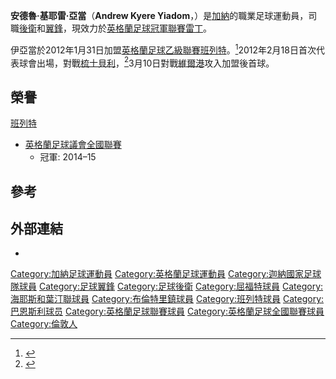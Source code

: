 {{noteTA
|G1=Football
|G2=FAcup
|1=zh-hans:亚当;zh-hk:耶亞林;zh-tw:亞當;
}}

{{Infobox football biography
| name = 安迪·亞當<br>Andy Yiadom
| image =  Andy yiadom-1526558576.jpg
| caption =  
| fullname = Andrew Kyere Yiadom<ref name="List of Players under Written Contract Registered Between 01/01/2012 and 31/01/2012">{{cite web | title = List of Players under Written Contract Registered Between 01/01/2012 and 31/01/2012 | url = http://www.thefa.com/TheFA/RulesandRegulations/~/media/Files/PDF/TheFA/PlayerRegistrations/2012/January%202012.ashx | publisher = The Football Association | format = PDF | accessdate = 2012-03-05 | archive-date = 2012-02-04 | archive-url = https://web.archive.org/web/20120204022833/http://www.readingfc.co.uk/page/NewsDetail/0,,10306~2595925,00.html | dead-url = no }}</ref>
| birth_date = {{birth date and age|1991|12|9|df=y}}
| birth_place = [[英格蘭|英格蘭]][[霍洛威_(倫敦)|霍洛威]]<ref>{{cite book|editor1-first=Glenda|editor1-last=Rollin|editor2-first=Jack|editor2-last=Rollin|title=Sky Sports Football Yearbook 2012–2013|year=2012|publisher=[[Headline_Publishing_Group|Headline]]|location=London|isbn=978-0-7553-6356-8|page=418|edition=43rd}}</ref>
| height = {{height|ft=5|in=11}}
| currentclub = [[雷丁足球俱乐部|雷丁]]
| clubnumber = 17
| position = [[後衛|後衛]]、[[翼鋒|翼鋒]]
| youthyears1 = 2008–2010
| youthclubs1 = [[屈福特足球會|屈福特]]
| years1 = 2010–2011 | clubs1 = [[海耶斯和葉汀聯足球會|海耶斯和葉汀聯]] | caps1 = 36 | goals1 = 1
| years2 = 2011–2012 | clubs2 = [[布倫特里鎮足球會|布倫特里鎮]]                 | caps2 = 28 | goals2 = 7
| years3 = 2012–2016
| clubs3 = [[巴尼特足球俱乐部|巴尼特]]
| caps3 = 169
| goals3 = 14
| years4 = 2016–2018
| clubs4 = [[巴恩斯利足球俱乐部|巴恩斯利]]
| caps4 = 64
| goals4 = 0
| years5 = 2018–
| clubs5 = [[雷丁足球俱乐部|雷丁]]
| caps5 = 55
| goals5 = 2
| nationalyears1 = 2014–2015
| nationalteam1 = [[英格蘭足球代表丙隊|英格蘭C隊]]
| nationalcaps1 = 3
| nationalgoals1 = 2
| nationalyears2 = 2017–
| nationalteam2 = [[迦納國家足球隊|迦納]]
| nationalcaps2 = 9
| nationalgoals2 = 0
| club-update = 17:49, 13 September 2015 (UTC)
| nationalteam-update = 18:53, 15 March 2015 (UTC)
}}

'''安德魯·基耶雷·亞當'''（'''Andrew Kyere Yiadom'''，{{bd|1991年|12月2日||}}）是[[加納|加納]]的職業足球運動員，司職[[後衛|後衛]]和[[翼鋒|翼鋒]]，現效力於[[英格蘭足球冠軍聯賽|英格蘭足球冠軍聯賽]][[雷丁足球俱乐部|雷丁]]。

伊亞當於2012年1月31日加盟[[英格蘭足球乙級聯賽|英格蘭足球乙級聯賽]][[班列特足球會|班列特]]。<ref>{{cite web | url=http://www.bbc.co.uk/sport/0/football/16872560 | publisher=BBC Sport | title=Barnet bring in Jack Saville and Andy Yiadom | date=3 February 2012 | accessdate=3 March 2012 | archive-date=2012-02-09 | archive-url=https://web.archive.org/web/20120209055734/http://www.bbc.co.uk/sport/0/football/16872560 | dead-url=no }}</ref>2012年2月18日首次代表球會出場，對戰[[谢斯伯利足球俱乐部|梳士貝利]]，<ref>{{cite web | url=http://www.bbc.co.uk/sport/0/football/16994677 | publisher=BBC Sport | title=Barnet 1–2 Shrewsbury | date=18 February 2012 | accessdate=3 March 2012 | archive-date=2014-12-14 | archive-url=https://web.archive.org/web/20141214020120/http://www.bbc.co.uk/sport/0/football/16994677 | dead-url=no }}</ref>3月10日對戰[[維爾港足球會|維爾港]]攻入加盟後首球。

==榮譽==
;[[班列特足球會|班列特]]
*[[英格蘭足球議會全國聯賽|英格蘭足球議會全國聯賽]]
**冠軍: 2014–15

==參考==
{{reflist}}

==外部連結==
*{{soccerbase|55912|name=Andy Yiadom}}

{{雷丁球員名單}}

{{DEFAULTSORT:Yiadom, Andy}}

[[Category:加納足球運動員|Category:加納足球運動員]]
[[Category:英格蘭足球運動員|Category:英格蘭足球運動員]]
[[Category:迦納國家足球隊球員|Category:迦納國家足球隊球員]]
[[Category:足球翼鋒|Category:足球翼鋒]]
[[Category:足球後衛|Category:足球後衛]]
[[Category:屈福特球員|Category:屈福特球員]]
[[Category:海耶斯和葉汀聯球員|Category:海耶斯和葉汀聯球員]]
[[Category:布倫特里鎮球員|Category:布倫特里鎮球員]]
[[Category:班列特球員|Category:班列特球員]]
[[Category:巴恩斯利球员|Category:巴恩斯利球员]]
[[Category:英格蘭足球聯賽球員|Category:英格蘭足球聯賽球員]]
[[Category:英格蘭足球全國聯賽球員|Category:英格蘭足球全國聯賽球員]]
[[Category:倫敦人|Category:倫敦人]]